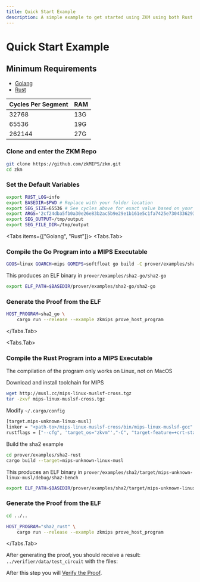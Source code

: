 ---
title: Quick Start Example
description: A simple example to get started using ZKM using both Rust and Golang
---


# Quick Start Example

<Cards>
  <Card title="Prover Code" href="https://github.com/zkMIPS/zkm" arrow />
</Cards>

## Minimum Requirements

- [Golang](https://go.dev/dl)
- [Rust](https://www.rust-lang.org/tools/install)

| Cycles Per Segment | RAM |
| ------------------ | --- |
| 32768              | 13G |
| 65536              | 19G |
| 262144             | 27G |

<Steps>

### Clone and enter the ZKM Repo

```sh copy
git clone https://github.com/zkMIPS/zkm.git
cd zkm
```

### Set the Default Variables

```sh copy
export RUST_LOG=info
export BASEDIR=$PWD # Replace with your folder location
export SEG_SIZE=65536 # See cycles above for exact value based on your RAM
export ARGS='2cf24dba5fb0a30e26e83b2ac5b9e29e1b161e5c1fa7425e73043362938b9824 hello'
export SEG_OUTPUT=/tmp/output
export SEG_FILE_DIR=/tmp/output
```

<Tabs items={["Golang", "Rust"]}>
<Tabs.Tab>

### Compile the Go Program into a MIPS Executable

```sh copy
GOOS=linux GOARCH=mips GOMIPS=softfloat go build -C prover/examples/sha2-go
```

This produces an ELF binary in `prover/examples/sha2-go/sha2-go`

```sh copy
export ELF_PATH=$BASEDIR/prover/examples/sha2-go/sha2-go
```

### Generate the Proof from the ELF

```sh copy
HOST_PROGRAM=sha2_go \
    cargo run --release --example zkmips prove_host_program
```

</Tabs.Tab>

<Tabs.Tab>

### Compile the Rust Program into a MIPS Executable

<Callout type="warning">
  The compilation of the program only works on Linux, not on MacOS
</Callout>

Download and install toolchain for MIPS

```sh copy
wget http://musl.cc/mips-linux-muslsf-cross.tgz
tar -zxvf mips-linux-muslsf-cross.tgz
```

Modify `~/.cargo/config`

```sh copy
[target.mips-unknown-linux-musl]
linker = "<path-to>/mips-linux-muslsf-cross/bin/mips-linux-muslsf-gcc"
rustflags = ["--cfg", 'target_os="zkvm"',"-C", "target-feature=+crt-static", "-C", "link-arg=-g"]
```

Build the sha2 example

```sh copy
cd prover/examples/sha2-rust
cargo build --target=mips-unknown-linux-musl
```

This produces an ELF binary in `prover/examples/sha2/target/mips-unknown-linux-musl/debug/sha2-bench`

```sh copy
export ELF_PATH=$BASEDIR/prover/examples/sha2/target/mips-unknown-linux-musl/debug/sha2-rust
```

### Generate the Proof from the ELF

```sh copy
cd ../..
```

```sh copy
HOST_PROGRAM="sha2_rust" \
    cargo run --release --example zkmips prove_host_program
```

</Tabs.Tab>
</Tabs>

After generating the proof, you should receive a result: `../verifier/data/test_circuit` with the files:

<FileTree>
  <FileTree.File name="common_circuit_data.json" />
  <FileTree.File name="proof_with_public_inputs.json" />
  <FileTree.File name="verifier_only_circuit_data.json" />
</FileTree>

</Steps>

After this step you will [Verify the Proof](/docs/guides/proof-verification-guide/).
